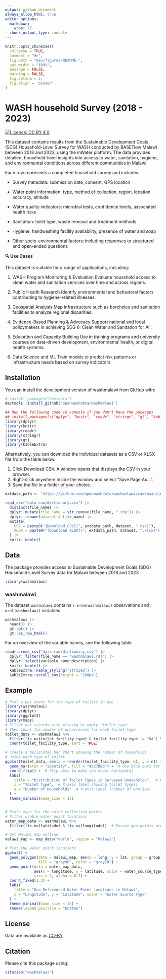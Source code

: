 ```yaml
---
output: github_document
always_allow_html: true
editor_options: 
  markdown: 
    wrap: 72
  chunk_output_type: console
---
```


<!-- README.md is generated from README.Rmd. Please edit that file -->

```r
knitr::opts_chunk$set(
  collapse = TRUE,
  comment = "#>",
  fig.path = "man/figures/README-",
  out.width = "100%",
  message = FALSE,
  warning = FALSE,
  fig.retina = 2,
  fig.align = 'center'
)
```

# WASH household Survey (2018 - 2023)

<!-- badges: start -->

[![License: CC BY
4.0](https://img.shields.io/badge/License-CC_BY_4.0-lightgrey.svg)](https://creativecommons.org/licenses/by/4.0/)

<!-- badges: end -->

This dataset contains results from the Sustainable Development Goals
(SDG) Household-Level Survey for WASH conducted by BASEFlow Malawi between 2018
and 2023, using the mWater platform. The data provides detailed,
household-level insights into access to water, sanitation, hygiene, and
environmental conditions across different communities in Malawi.

Each row represents a completed household survey and includes:

-   Survey metadata: submission date, consent, GPS location

-   Water point information: type, method of collection, region,
    location accuracy, altitude

-   Water quality indicators: microbial tests, confidence levels,
    associated health risks

-   Sanitation: toilet type, waste removal and treatment methods

-   Hygiene: handwashing facility availability, presence of water and
    soap

-   Other socio-environmental factors: including responses to structured
    and open-ended questions

**🔍 Use Cases**

This dataset is suitable for a range of applications, including:

1.  WASH Program Monitoring & Evaluation Evaluate household access to
    clean water and sanitation services over time and across regions.

2.  Public Health Research Identify environmental and behavioral factors
    contributing to hygiene-related illnesses.

3.  Geospatial Analysis Map infrastructure such as boreholes and
    sanitation facilities to analyze regional disparities.

4.  Evidence-Based Planning & Advocacy Support national and local
    policymakers in achieving SDG 6: Clean Water and Sanitation for All.

5.  Education and Capacity Building Use in training programs and
    university courses on data-driven development, environmental health,
    or digital health systems.

6.  Data Science and ML Train models to predict risk patterns or
    infrastructure needs based on survey indicators.

## Installation

You can install the development version of washmalawi from
[GitHub](https://github.com/) with:

``` r
# install.packages("devtools")
devtools::install_github("openwashdata/washmalawi")
```

```r
## Run the following code in console if you don't have the packages
## install.packages(c("dplyr", "knitr", "readr", "stringr", "gt", "kableExtra"))
library(dplyr)
library(knitr)
library(readr)
library(stringr)
library(gt)
library(kableExtra)
```

Alternatively, you can download the individual datasets as a CSV or XLSX
file from the table below.

1.  Click Download CSV. A window opens that displays the CSV in your
    browser.
2.  Right-click anywhere inside the window and select "Save Page As...".
3.  Save the file in a folder of your choice.

```r

extdata_path <- "https://github.com/openwashdata/washmalawi/raw/main/inst/extdata/"

read_csv("data-raw/dictionary.csv") |> 
  distinct(file_name) |> 
  dplyr::mutate(file_name = str_remove(file_name, ".rda")) |> 
  dplyr::rename(dataset = file_name) |> 
  mutate(
    CSV = paste0("[Download CSV](", extdata_path, dataset, ".csv)"),
    XLSX = paste0("[Download XLSX](", extdata_path, dataset, ".xlsx)")
  ) |> 
  knitr::kable()

```

## Data

The package provides access to Sustainable Development Goals (SDG) Household-Level Survey data for Malawi between 2018 and 2023

```r
library(washmalawi)
```

### washmalawi

The dataset `washmalawi` contains
`r nrow(washmalawi)` observations and `r ncol(washmalawi)`
variables

```r
washmalawi |> 
  head(3) |> 
  gt::gt() |>
  gt::as_raw_html()
```

For an overview of the variable names, see the following table.

```r
readr::read_csv("data-raw/dictionary.csv") |>
  dplyr::filter(file_name == "washmalawi.rda") |>
  dplyr::select(variable_name:description) |> 
  knitr::kable() |> 
  kableExtra::kable_styling("striped") |> 
  kableExtra::scroll_box(height = "200px")
```

## Example

```r
# Plot a bar chart for the type of toilets in use
library(washmalawi)
library(dplyr)
library(ggplot2)
library(maps)
# Filter out records with missing or empty 'toilet_type'
# Then count the number of occurrences for each toilet type
toilet_data <- washmalawi %>%
  filter(!is.na(toilet_facility_type) & toilet_facility_type != "NA") %>%
  count(toilet_facility_type, sort = TRUE)

# Create a horizontal bar chart showing the number of households
# using each type of toilet
ggplot(toilet_data, aes(x = reorder(toilet_facility_type, n), y = n)) +
  geom_bar(stat = "identity", fill = "#2C7BB6") +  # Use blue bars for counts
  coord_flip() +  # Flip axes to make the chart horizontal
  labs(
    title = "Distribution of Toilet Types in Surveyed Households",  # Chart title
    x = "Toilet Type",  # X-axis label showing toilet types)
    y = "Number of Households"  # Y-axis label (number of entries)
  ) +
  theme_minimal(base_size = 13)


# Plots maps for the water collection points 
# Filter usable water point locations
water_map_data <- washmalawi %>%
  filter(!is.na(latitude) & !is.na(longitude))  # Ensure geo-points are valid

# Get Malawi map outline
malawi_map <- map_data("world", region = "Malawi")

# Plot the water point locations
ggplot() +
  geom_polygon(data = malawi_map, aes(x = long, y = lat, group = group),
               fill = "gray90", color = "gray70") +
  geom_point(data = water_map_data,
             aes(x = longitude, y = latitude, color = water_source_type),
             size = 2, alpha = 0.7) +
  coord_fixed(1.3) +
  labs(
    title = "Geo-Referenced Water Point Locations in Malawi",
    x = "Longitude", y = "Latitude", color = "Water Source Type"
  ) +
  theme_minimal(base_size = 13) +
  theme(legend.position = "bottom")
```

## License

Data are available as
[CC-BY](https://github.com/openwashdata/%7B%7B%7Bpackagename%7D%7D%7D/blob/main/LICENSE.md).

## Citation

Please cite this package using:

```r
citation("washmalawi")
```
